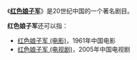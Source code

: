 《'''[[红色娘子军|红色娘子军]]'''》是20世纪中国的一个著名剧目。

'''红色娘子军'''还可以指：
*[[红色娘子军_(电影)|红色娘子军 (电影)]]，1961年中国电影
*[[红色娘子军_(电视剧)|红色娘子军 (电视剧)]]，2005年中国电视剧

{{Disambig|Cat=五字消歧义}}